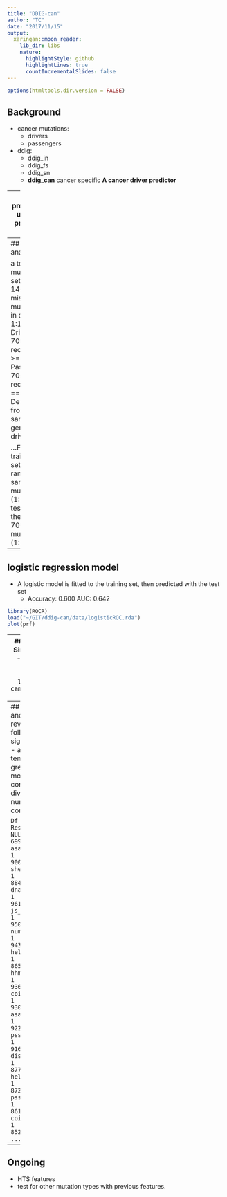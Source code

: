 ```yaml
---
title: "DDIG-can"
author: "TC"
date: "2017/11/15"
output:
  xaringan::moon_reader:
    lib_dir: libs
    nature:
      highlightStyle: github
      highlightLines: true
      countIncrementalSlides: false
---
```


```r
options(htmltools.dir.version = FALSE)
```


## Background
- cancer mutations: 
  - drivers
  - passengers

- ddig:
  - ddig_in
  - ddig_fs
  - ddig_sn
  - **ddig_can** cancer specific
**A cancer driver predictor**

---
## prediction used in previous work

- 50 features  
    - DNA  
        - conservation  
            - phylop: multi-species  
            - pssm: multiple sequence alignment  
        - KAKS:   
    - proteins  
        - Secondary Structure tendency (SS)  
            - Helix, Coil, Sheet, etc.  
        - Accessible surface area(ASA)  
        - disorder tendency (D)  
    - RNA (contributed by Mark, but not used in here due to calculation errors)  

*** 

I finally tweaked several scripts to calculate all the features.

---
## Feature analysis

a test mutation set:
- 1400 missense mutations in cancer, 1:1
  - Driver: 700, recurrence >=5
  - Passenger: 700, recurrence == 1 
    - Derived from the same genes as drivers

...Finally:
- training set: 700 random sampled mutations (1:1)
- test set: the rest 700 mutations (1:1)

---
## logistic regression model
- A logistic model is fitted to the training set, then predicted with the test set
    - Accuracy: 0.600 AUC: 0.642
    
```r
library(ROCR)
load("~/GIT/ddig-can/data/logisticROC.rda")
plot(prf)
```

---
## An SVM model
- Similar performance 
    - accuracy: 0.597, AUC: 0.644
```r
library(ROCR)
load("~/GIT/ddig-can/data/SVMROC.rda")
plot(prf)
```


---
## Model analysis
- anova analysis revealed that the following features are significant ("p<0.05")
    - asa, beta-sheet tendency contributed greatest in logistic model,
    - dna conservation, js divergence(?) exon number, helix contributed second

```
                              Df Deviance Resid. Df Resid. Dev  Pr(>Chi)    
NULL                                            699     970.31              
asa_tor                        1  11.9702       678     900.79 0.0005406 ***
sheet_p_mean                   1  12.7250       671     884.12 0.0003608 ***
dna_cons_tor                   1   8.9434       698     961.37 0.0027848 ** 
js_divergence_max              1   7.2005       693     950.64 0.0072883 ** 
num_exons_min                  1   7.3814       692     943.26 0.0065903 ** 
helix_p_tor                    1   6.8471       661     865.14 0.0088783 ** 
hhm_md_tor                     1   4.9891       688     936.51 0.0255069 *  
coil_p_max                     1   6.2100       687     930.30 0.0127034 *  
asa_max                        1   4.2320       684     922.34 0.0396687 *  
pssm_cons_mean                 1   5.4384       682     916.04 0.0196984 *  
disorder_tor                   1   3.9249       665     877.71 0.0475747 *  
helix_p_max                    1   5.1881       664     872.52 0.0227425 *  
pssm_cons_tog                  1   3.9675       660     861.18 0.0463874 *  
coil_p_mean                    1   6.5244       652     852.60 0.0106403 *  
...
```

---
## Ongoing

- HTS features
- test for other mutation types with previous features.

